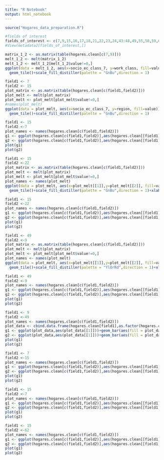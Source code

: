 ```yaml
---
title: "R Notebook"
output: html_notebook
---
```




```r
source("Hogares_data_preparation.R")
```
```r
#fields of interest
fields_of_interest <- c(7,9,15,16,17,18,21,22,23,24,43:48,49,55,58,59,60,61,62,68)
#View(metadata2[fields_of_interest,])
```
```r

matrix_1_2 <- as.matrix(table(hogares.clean[c(7,9)]))
melt_1_2 <- melt(matrix_1_2)
melt_1_2 <- melt_1_2[melt_1_2$value!=0,]
ggplot(data = melt_1_2, aes(x=socio_ec_class_7, y=work_class, fill=value)) + 
  geom_tile()+scale_fill_distiller(palette = "GnBu",direction = 1)
```


```r
field1 <- 7
field2 <- 15
plot_matrix <- as.matrix(table(hogares.clean[c(field1,field2)]))
plot_melt <- melt(plot_matrix)
plot_melt <- plot_melt[plot_melt$value!=0,]
#names(plot_melt)
ggplot(data = plot_melt, aes(x=socio_ec_class_7, y=region, fill=value)) + 
  geom_tile()+scale_fill_distiller(palette = "GnBu",direction = 1)
```
```r
field1 <- 15
field2 <-7
plot_names <- names(hogares.clean[c(field1,field2)])
g1 <- ggplot(hogares.clean[c(field1,field2)],aes(hogares.clean[[field1]]))+geom_bar(aes(fill = hogares.clean[[field2]]))+ xlab(plot_names[1])+scale_fill_discrete(name = plot_names[2])
g2 <- ggplot(hogares.clean[c(field1,field2)],aes(hogares.clean[[field1]]))+geom_bar(aes(fill = hogares.clean[[field2]]),position="fill")+ xlab(plot_names[1])+scale_fill_discrete(name = plot_names[2])
plot(g1)
plot(g2)
```
```r
field1 <- 15
field2 <-22
plot_matrix <- as.matrix(table(hogares.clean[c(field1,field2)]))
plot_melt <- melt(plot_matrix)
plot_melt <- plot_melt[plot_melt$value!=0,]
plot_names <- names(plot_melt)
ggplot(data = plot_melt, aes(x=plot_melt[[1]],y=plot_melt[[2]], fill=value)) + 
  geom_tile()+scale_fill_distiller(palette = "GnBu",direction = 1)+xlab(plot_names[1])+ylab(plot_names[2])
```

```r
field1 <- 15
field2 <-22
plot_names <- names(hogares.clean[c(field1,field2)])
g1 <- ggplot(hogares.clean[c(field1,field2)],aes(hogares.clean[[field1]]))+geom_bar(aes(fill = hogares.clean[[field2]]))+ xlab(plot_names[1])+scale_fill_discrete(name = plot_names[2])
g2 <- ggplot(hogares.clean[c(field1,field2)],aes(hogares.clean[[field1]]))+geom_bar(aes(fill = hogares.clean[[field2]]),position="fill")+ xlab(plot_names[1])+scale_fill_discrete(name = plot_names[2])
plot(g1)
plot(g2)
```

```r
field1 <- 49
field2 <-9
plot_matrix <- as.matrix(table(hogares.clean[c(field1,field2)]))
plot_melt <- melt(plot_matrix)
plot_melt <- plot_melt[plot_melt$value!=0,]
plot_names <- names(plot_melt)
ggplot(data = plot_melt, aes(x=plot_melt[[1]],y=plot_melt[[2]], fill=value)) + 
  geom_tile()+scale_fill_distiller(palette = "YlOrRd",direction = 1)+xlab(plot_names[1])+ylab(plot_names[2])+theme(axis.text.x = element_text(angle = 0, hjust = 1))
```
```r
field1 <- 49
field2 <-9
plot_names <- names(hogares.clean[c(field1,field2)])
g1 <- ggplot(hogares.clean[c(field1,field2)],aes(hogares.clean[[field1]]))+geom_bar(aes(fill = hogares.clean[[field2]]))+ xlab(plot_names[1])+scale_fill_discrete(name = plot_names[2])
g2 <- ggplot(hogares.clean[c(field1,field2)],aes(hogares.clean[[field1]]))+geom_bar(aes(fill = hogares.clean[[field2]]),position="fill")+ xlab(plot_names[1])+scale_fill_discrete(name = plot_names[2])
plot(g1)
plot(g2)
```




```r
field1 <- 9
field2 <-49
plot_names <- names(hogares.clean[c(field1,field2)])
plot_data <- cbind.data.frame(hogares.clean[field1],as.factor(hogares.clean[[field2]]))
g1 <- ggplot(plot_data,aes(plot_data[[1]]))+geom_bar(aes(fill = plot_data[[2]]))+theme(axis.text.x = element_text(angle = 60, hjust = 1))+ xlab(plot_names[1])+scale_fill_discrete(name = plot_names[2])
g2 <- ggplot(plot_data,aes(plot_data[[1]]))+geom_bar(aes(fill = plot_data[[2]]),position="fill")+theme(axis.text.x = element_text(angle = 60, hjust = 1))+ xlab(plot_names[1])+scale_fill_discrete(name = plot_names[2])
plot(g1)
plot(g2)
```

```r
field1 <- 7
field2 <-15
plot_names <- names(hogares.clean[c(field1,field2)])
g1 <- ggplot(hogares.clean[c(field1,field2)],aes(hogares.clean[[field1]]))+geom_bar(aes(fill = hogares.clean[[field2]]))+ xlab(plot_names[1])+scale_fill_discrete(name = plot_names[2])
g2 <- ggplot(hogares.clean[c(field1,field2)],aes(hogares.clean[[field1]]))+geom_bar(aes(fill = hogares.clean[[field2]]),position="fill")+ xlab(plot_names[1])+scale_fill_discrete(name = plot_names[2])
plot(g1)
plot(g2)
```

```r
field1 <- 15
field2 <-7
plot_names <- names(hogares.clean[c(field1,field2)])
g1 <- ggplot(hogares.clean[c(field1,field2)],aes(hogares.clean[[field1]]))+geom_bar(aes(fill = hogares.clean[[field2]]))+ xlab(plot_names[1])+scale_fill_discrete(name = plot_names[2])
g2 <- ggplot(hogares.clean[c(field1,field2)],aes(hogares.clean[[field1]]))+geom_bar(aes(fill = hogares.clean[[field2]]),position="fill")+ xlab(plot_names[1])+scale_fill_discrete(name = plot_names[2])
plot(g1)
plot(g2)
```
```r
field1 <- 15
field2 <-62
plot_names <- names(hogares.clean[c(field1,field2)])
g1 <- ggplot(hogares.clean[c(field1,field2)],aes(hogares.clean[[field1]]))+geom_bar(aes(fill = hogares.clean[[field2]]))+ xlab(plot_names[1])+scale_fill_discrete(name = plot_names[2])
g2 <- ggplot(hogares.clean[c(field1,field2)],aes(hogares.clean[[field1]]))+geom_bar(aes(fill = hogares.clean[[field2]]),position="fill")+ xlab(plot_names[1])+scale_fill_discrete(name = plot_names[2])
plot(g1)
plot(g2)
```
